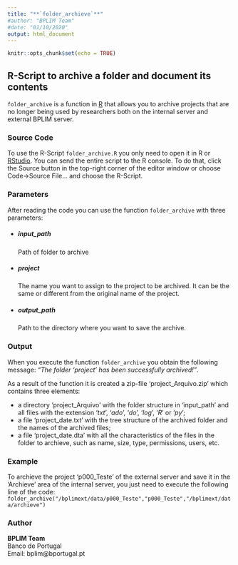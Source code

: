 ```yaml
---
title: "**`folder_archieve`**"
#author: "BPLIM Team"
#date: "01/10/2020"
output: html_document
---
```


```r
knitr::opts_chunk$set(echo = TRUE)
```

## R-Script to archive a folder and document its contents

`folder_archive` is a function in [R](https://www.r-project.org/) that allows you to archive projects that are no longer being used by researchers both on the internal server and external BPLIM server.

### Source Code

To use the R-Script `folder_archive.R` you only need to open it in R or [RStudio](https://rstudio.com/). You can send the entire script to the R console. To do that, click the Source button in the top-right corner of the editor window or choose Code->Source File... and choose the R-Script. 

### Parameters

After reading the code you can use the function `folder_archive` with three parameters:

- ##### input_path
  Path of folder to archive
  
- ##### project
  The name you want to assign to the project to be archived. It can be the same or different from the original name of the project.
  
- ##### output_path
  Path to the directory where you want to save the archive.

### Output 

When you execute the function `folder_archive` you obtain the following message: *"The folder 'project' has been successfully archived!"*.

As a result of the function it is created a zip-file 'project_Arquivo.zip' which contains three elements:

- a directory 'project_Arquivo' with the folder structure in 'input_path' and all files with the extension '*txt*', '*ado*', '*do*', '*log*', '*R*' or '*py*';
- a file 'project_date.txt' with the tree structure of the archived folder and the names of the archived files;
- a file 'project_date.dta' with all the characteristics of the files in the folder to archieve, such as name, size, type, permissions, users, etc.
 
### Example 

To archieve the project 'p000_Teste' of the external server and save it in the 'Archieve' area of the internal server, you just need to execute the following line of the code: 
`folder_archive("/bplimext/data/p000_Teste","p000_Teste","/bplimext/data/archieve")`

### Author

**BPLIM Team**
<br>Banco de Portugal
<br>Email: bplim@bportugal.pt